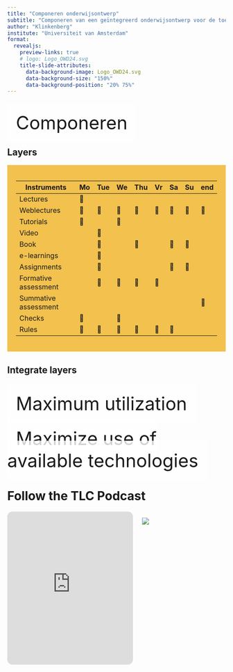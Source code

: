 ```yaml
---
title: "Componeren onderwijsontwerp"
subtitle: "Componeren van een geïntegreerd onderwijsontwerp voor de toekomst"
author: "Klinkenberg"
institute: "Universiteit van Amsterdam"
format: 
  revealjs:
    preview-links: true
    # logo: Logo_OWD24.svg
    title-slide-attributes:
      data-background-image: Logo_OWD24.svg
      data-background-size: "150%"
      data-background-position: "20% 75%"
---
```


# {data-background-image="Logo_OWD24.svg" data-background-size="260%"}

[Componeren]{style="font-size: 3em; background-color: rgba(255,255,255,0.8); padding: 20px;"}

## Layers {.smaller data-background-image="layers.png" background-color="black"}

::: {style="background-color: rgba(241,179,35,0.8); padding: 20px;"}

Instruments | Mo | Tue | We | Thu | Vr | Sa | Su | end
------------|----|----|----|----|----|----|----|----
Lectures    | 🎵 |    |    |    |    |    |    |
Weblectures | 🎵 | 🎵 | 🎵 | 🎵 | 🎵 | 🎵 | 🎵 | 🎵
Tutorials   | 🎵 |    | 🎵 |    |    |    |    |
Video       |    | 🎵 |    |    |    |    |    |
Book        |    | 🎵 |    | 🎵 |    | 🎵 | 🎵 |
e-learnings |    | 🎵 |    |    |    |    |    |
Assignments |    | 🎵 |    |    |    | 🎵 | 🎵 |
Formative assessment |    | 🎵 | 🎵 | 🎵 | 🎵 |    |    |
Summative assessment |    |    |    |    |    |    |    | 🎵
Checks      | 🎵 |    | 🎵 |    |    |    |    |
Rules       | 🎵 | 🎵 | 🎵 | 🎵 | 🎵 | 🎵 |    |

:::

## Integrate layers {data-background-image="swirl.png" background-color="black"}

# {data-background-image="Logo_OWD24.svg" data-background-size="340%"}

[Maximum utilization]{style="font-size: 3em; background-color: rgba(255,255,255,0.8); padding: 20px;"}

## {data-background-image="manytech.png" background-color="white"}

[Maximize use of available technologies]{style="font-size: 3em; background-color: rgba(255,255,255,0.8); padding: 20px;"}

# Follow the TLC Podcast {data-background-color="#e98300"}

:::: {.columns}

::: {.column width="60%"}

<iframe style="border-radius:12px" src="https://open.spotify.com/embed/show/0XnrZOs2heUfVf5GUWaqjZ?utm_source=generator" width="100%" height="352" frameBorder="0" allowfullscreen="" allow="autoplay; clipboard-write; encrypted-media; fullscreen; picture-in-picture" loading="lazy"></iframe>

:::

::: {.column width="40%"}

![](TLC-Podcast-QR.png)

:::

::::


